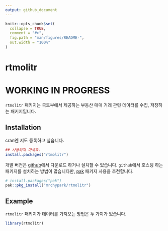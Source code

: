 ```yaml
---
output: github_document
---
```


<!-- README.md is generated from README.Rmd. Please edit that file -->

```r
knitr::opts_chunk$set(
  collapse = TRUE,
  comment = "#>",
  fig.path = "man/figures/README-",
  out.width = "100%"
)
```
# rtmolitr

# WORKING IN PROGRESS

<!-- badges: start -->
<!-- badges: end -->

`rtmolitr` 패키지는 국토부에서 제공하는 부동산 매매 거래 관련 데이터를 수집, 저장하는 패키지입니다.

## Installation

cran엔 저도 등록하고 싶습니다.

``` r
## 사용하지 마세요.
install.packages("rtmolitr")
```

개발 버전은 [github](https://www.github.com/mrchypark/rtmolitr)에서 다운로드 하거나 설치할 수 있습니다.
`github`에서 호스팅 하는 패키지를  설치하는 방법이 많습니다만, [pak](https://github.com/r-lib/pak) 패키지 사용을 추천합니다.

```r
# install.packages("pak")
pak::pkg_install("mrchypark/rtmolitr")
```

## Example

`rtmolitr` 패키지가 데이터를 가져오는 방법은 두 가지가 있습니다.

```r
library(rtmolitr)

```

